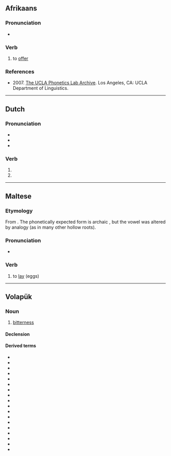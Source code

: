 ==Afrikaans==

===Pronunciation===
* {{IPA|af|[bit]}}

===Verb===
{{af-verb}}

# to [[offer]]

===References===
* 2007. [http://archive.phonetics.ucla.edu/ The UCLA Phonetics Lab Archive]. Los Angeles, CA: UCLA Department of Linguistics.

----

==Dutch==

===Pronunciation===
* {{audio|nl|Nl-bied.ogg|Audio}}
* {{rhymes|nl|it}}
* {{homophones|nl|beat|biedt|biet}}

===Verb===
{{head|nl|verb form}}

# {{nl-verb form of|p=1|n=sg|t=pres|m=ind|bieden}}
# {{nl-verb form of|m=imp|bieden}}

----

==Maltese==
{{mt-root|b-j-d}}

===Etymology===
From {{inh|mt|ar|باضَ}}. The phonetically expected form is archaic {{m|mt|bad}}, but the vowel was altered by analogy (as in many other hollow roots).

===Pronunciation===
* {{IPA|mt|/bɪːt/}}

===Verb===
{{mt-verb|jbid}}

# to [[lay]] (eggs)

----

==Volapük==

===Noun===
{{vo-noun}}

# [[bitterness]]

====Declension====
{{vo-decl-noun}}

====Derived terms====
* {{l|vo|biedadrined}}
* {{l|vo|biedavat}}
* {{l|vo|biedäd}}
* {{l|vo|biedäl}}
* {{l|vo|biedälam}}
* {{l|vo|biedälik}}
* {{l|vo|biedälikön}}
* {{l|vo|biedälön}}
* {{l|vo|biedälükön}}
* {{l|vo|biedik}}
* {{l|vo|biedil}}
* {{l|vo|biedilik}}
* {{l|vo|biedin}}
* {{l|vo|biedön}}
* {{l|vo|biedükam}}
* {{l|vo|biedükön}}
* {{l|vo|laktukabiedin}}
* {{l|vo|stomägabiedäd}}